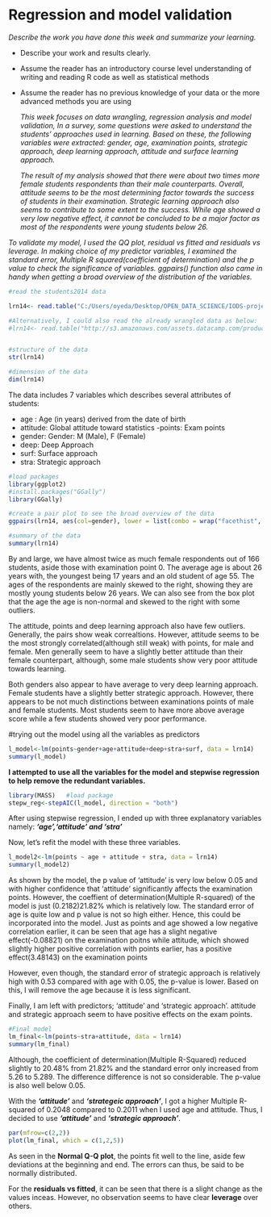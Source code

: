 # Regression and model validation

*Describe the work you have done this week and summarize your learning.*

- Describe your work and results clearly. 
- Assume the reader has an introductory course level understanding of writing and reading R code as well as statistical methods
- Assume the reader has no previous knowledge of your data or the more advanced methods you are using  

  _This week focuses on data wrangling, regression analysis and model validation, In a survey, some questions were asked to understand the students' approaches used in learning. Based on these, the following variables were extracted: gender, age, examination points, strategic approach, deep learning approach, attitude and surface learning approach._

  _The result of my analysis showed that there were about two times more female students respondents than their male counterparts. Overall, attitude seems to be the most determining factor towards the success of students in their examination. Strategic learning approach also seems to contribute to some extent to the success. While age showed a very low negative effect, it cannot be concluded to be a major factor as most of the respondents were young students below 26._

_To validate my model, I used the QQ plot, residual vs fitted and residuals vs leverage. In making choice of my predictor variables, I examined the standard error, Multiple R squared(coefficient of determination) and the p value to check the significance of variables. ggpairs() function also came in handy when getting a broad overview of the distribution of the variables._



```r
#read the students2014 data

lrn14<- read.table("C:/Users/oyeda/Desktop/OPEN_DATA_SCIENCE/IODS-project/data/learning2014.txt ", header=T, sep = "\t")

#Alternatively, I could also read the already wrangled data as below:
#lrn14<- read.table("http://s3.amazonaws.com/assets.datacamp.com/production/co#urse_2218/datasets/learning2014.txt ", header=T, sep = ",")


#structure of the data
str(lrn14)

#dimension of the data
dim(lrn14)
```


The data includes 7 variables which describes several attributes of students:

- age : Age (in years) derived from the date of birth
- attitude: Global attitude toward statistics
-points:   Exam points
-  gender:   Gender: M (Male), F (Female)
-  deep: Deep Approach 
-  surf: Surface approach 
-  stra: Strategic approach

```r
#load packages
library(ggplot2)
#install.packages("GGally")
library(GGally)
```

```r
#create a pair plot to see the broad overview of the data
ggpairs(lrn14, aes(col=gender), lower = list(combo = wrap("facethist", bins = 20)))
```

```r
#summary of the data
summary(lrn14)
```
By and large, we have almost twice as much female respondents out of 166 students, aside those with examination point 0. The average age is about 26 years with, the youngest being 17 years and an old student of age 55. The ages of the  respondents are mainly skewed to the right, showing they are mostly young students below 26 years. We can also see from the box plot that the age the age is non-normal and skewed to the right with some outliers. 

The attitude, points and deep learning approach also have few outliers. Generally, the pairs show weak correaltions. However, attitude seems to be the most strongly correlated(although still weak) with points, for male and female. Men generally seem to have a slightly better attitude than their female counterpart, although, some male students show very poor attitude towards learning.

Both genders also appear to have average to very deep learning approach.
Female students have a slightly better strategic approach. However, there appears to be not much distinctions between examinations points of male and female students.
Most students seem to have more above average score while a few students showed very poor performance.



#trying out the model using all the variables as predictors
```r
l_model<-lm(points~gender+age+attitude+deep+stra+surf, data = lrn14)
summary(l_model)
```

**I attempted to use all the variables for the model and stepwise regression to help remove the redundant variables.**

```r
library(MASS)   #load package
stepw_reg<-stepAIC(l_model, direction = "both")
```


After using stepwise regression, I ended up with three explanatory variables namely: **_'age','attitude' and 'stra'_**

Now, let's refit the model with these three variables.
```r
l_model2<-lm(points ~ age + attitude + stra, data = lrn14)
summary(l_model2)
```

As shown by the model, the p value of 'attitude' is very low below 0.05 and with higher confidence that 'attitude' significantly affects the examination points. However, the coeffient of determination(Multiple R-squared) of the model is just (0.2182)21.82% which is relatively low. The standard error of age is quite low and p value is not so high either. Hence, this could be incorporated into the model. Just as points and age showed a low negative correlation earlier, it can be seen that age has a slight negative effect(-0.08821) on the examination poitns while attitude, which showed slightly higher positive correlation with points earlier, has  a positive  effect(3.48143) on the examination points

However, even though, the standard error of strategic approach is relatively high with 0.53 compared with age with 0.05, the p-value is lower. Based on this, I will remove the age because it is less significant.

Finally, I am left with predictors; 'attitude' and 'strategic approach'.
attitude and strategic approach seem to have positive effects on the exam points.


```r
#Final model
lm_final<-lm(points~stra+attitude, data = lrn14)
summary(lm_final)
```

Although, the coefficient of determination(Multiple R-Squared) reduced slightly to 20.48% from 21.82% and the standard error only increased from 5.26 to 5.289. The difference difference is not so considerable. The p-value is also well below 0.05.

With the **_'attitude'_** and **_'strategeic approach'_**, I got a higher Multiple R-squared of 0.2048 compared to 0.2011 when I used age and attitude. Thus, I decided to use **_'attitude'_** and **_'strategic approach'_**.

```r
par(mfrow=c(2,2))
plot(lm_final, which = c(1,2,5))
```

As seen in the **Normal Q-Q plot**, the points fit well to the line, aside few deviations at the beginning and end. The errors can thus, be said to be normally distributed. 

For the **residuals vs fitted**, it can be seen that there is a slight change as the values inceas.
However, no observation seems to have clear **leverage** over others.



